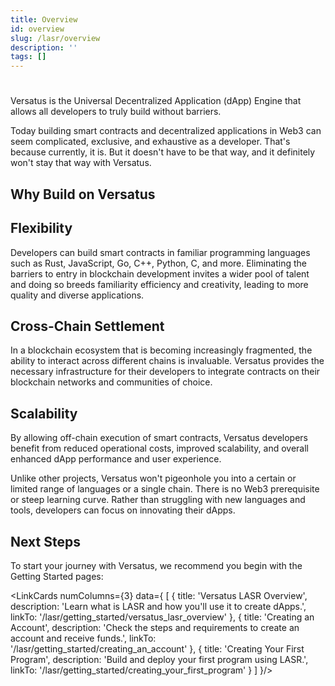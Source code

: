 ```yaml
---
title: Overview
id: overview
slug: /lasr/overview
description: ''
tags: []
---
```



#
<ImageComponent className="main-page-logo" wrapperClass="main-page-theme"/>

Versatus is the Universal Decentralized Application (dApp) Engine that allows all developers to truly build without barriers.

Today building smart contracts and decentralized applications in Web3 can seem complicated, exclusive, and exhaustive as a developer. That's because currently, it is. But it doesn't have to be that way, and it definitely won't stay that way with Versatus.

## Why Build on Versatus

## Flexibility

Developers can build smart contracts in familiar programming languages such as Rust, JavaScript, Go, C++, Python, C, and more. Eliminating the barriers to entry in blockchain development invites a wider pool of talent and doing so breeds familiarity efficiency and creativity, leading to more quality and diverse applications.

## Cross-Chain Settlement

In a blockchain ecosystem that is becoming increasingly fragmented, the ability to interact across different chains is invaluable. Versatus provides the necessary infrastructure for their developers to integrate contracts on their blockchain networks and communities of choice.

## Scalability

By allowing off-chain execution of smart contracts, Versatus developers benefit from reduced operational costs, improved scalability, and overall enhanced dApp performance and user experience.


Unlike other projects, Versatus won't pigeonhole you into a certain or limited range of languages or a single chain. There is no Web3 prerequisite or steep learning curve. Rather than struggling with new languages and tools, developers can focus on innovating their dApps.

## Next Steps

To start your journey with Versatus, we recommend you begin with the Getting Started pages:

<LinkCards numColumns={3} data={
  [
    {
      title: 'Versatus LASR Overview',
      description: 'Learn what is LASR and how you\'ll use it to create dApps.',
      linkTo: '/lasr/getting_started/versatus_lasr_overview'
    },
    {
      title: 'Creating an Account',
      description: 'Check the steps and requirements to create an account and receive funds.',
      linkTo: '/lasr/getting_started/creating_an_account'
    },
    {
      title: 'Creating Your First Program',
      description: 'Build and deploy your first program using LASR.',
      linkTo: '/lasr/getting_started/creating_your_first_program'
    }
  ]
}/>
